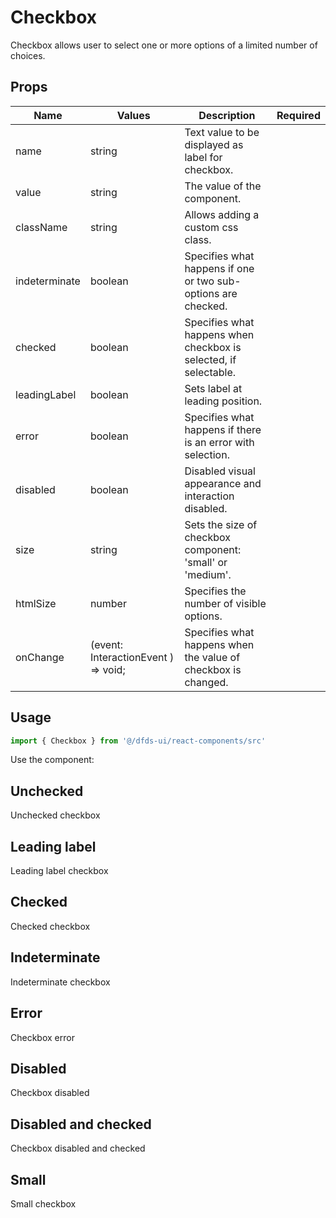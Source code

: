 
<Meta title="Legacy/Selection Controls/Checkbox" component={ExampleControlComponent} />

# Checkbox

Checkbox allows user to select one or more options of a limited number of choices.

## Props

| Name          |  Values                             |  Description                                                     | Required |
| ------------- | ----------------------------------- | ---------------------------------------------------------------- | -------- |
| name          | string                              | Text value to be displayed as label for checkbox.                |          |
| value         | string                              | The value of the component.                                      |          |
| className     | string                              | Allows adding a custom css class.                                |          |
| indeterminate | boolean                             | Specifies what happens if one or two sub-options are checked.    |          |
| checked       | boolean                             | Specifies what happens when checkbox is selected, if selectable. |          |
| leadingLabel  | boolean                             | Sets label at leading position.                                  |          |
| error         | boolean                             | Specifies what happens if there is an error with selection.      |          |
| disabled      | boolean                             | Disabled visual appearance and interaction disabled.             |          |
| size          | string                              | Sets the size of checkbox component: 'small' or 'medium'.        |          |
| htmlSize      | number                              | Specifies the number of visible options.                         |          |
| onChange      | (event: InteractionEvent ) => void; | Specifies what happens when the value of checkbox is changed.    |          |

## Usage

```jsx
import { Checkbox } from '@/dfds-ui/react-components/src'
```

Use the component:

## Unchecked

<Preview>
  <Story name="Unchecked">
    <ExampleControlComponent>Unchecked checkbox</ExampleControlComponent>
  </Story>
</Preview>

## Leading label

<Preview>
  <Story name="Leading label">
    <ExampleControlComponent leadingLabel>Leading label checkbox</ExampleControlComponent>
  </Story>
</Preview>

## Checked

<Preview>
  <Story name="Checked">
    <ExampleControlComponent checked>Checked checkbox</ExampleControlComponent>
  </Story>
</Preview>

## Indeterminate

<Preview>
  <Story name="Indeterminate">
    <ExampleControlComponent indeterminate checked>
      Indeterminate checkbox
    </ExampleControlComponent>
  </Story>
</Preview>

## Error

<Preview>
  <Story name="Error">
    <ExampleControlComponent error>Checkbox error</ExampleControlComponent>
  </Story>
</Preview>

## Disabled

<Preview>
  <Story name="Disabled">
    <ExampleControlComponent disabled>Checkbox disabled</ExampleControlComponent>
  </Story>
</Preview>

## Disabled and checked

<Preview>
  <Story name="Disabled and checked">
    <ExampleControlComponent disabled checked>
      Checkbox disabled and checked
    </ExampleControlComponent>
  </Story>
</Preview>

## Small

<Preview>
  <Story name="Small">
    <ExampleControlComponent size="small">Small checkbox</ExampleControlComponent>
  </Story>
</Preview>

